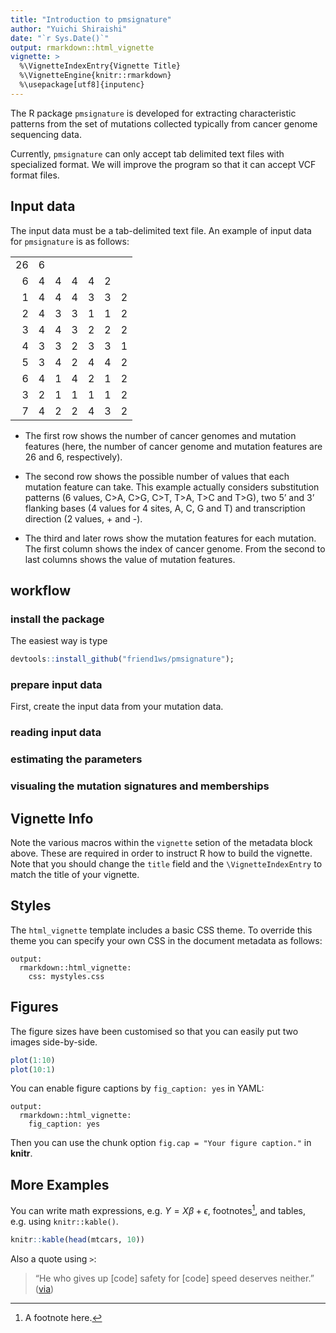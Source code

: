 ```yaml
---
title: "Introduction to pmsignature"
author: "Yuichi Shiraishi"
date: "`r Sys.Date()`"
output: rmarkdown::html_vignette
vignette: >
  %\VignetteIndexEntry{Vignette Title}
  %\VignetteEngine{knitr::rmarkdown}
  %\usepackage[utf8]{inputenc}
---
```


The R package `pmsignature` is developed for extracting characteristic patterns from the set of mutations collected
typically from cancer genome sequencing data.

Currently, `pmsignature` can only accept tab delimited text files with specialized format. 
We will improve the program so that it can accept VCF format files.

## Input data

The input data must be a tab-delimited text file.
An example of input data for `pmsignature` is as follows:

---  --  --  --  --  --  --
 26   6  
  6   4   4   4   4   2   
  1   4   4   4   3   3   2
  2   4   3   3   1   1   2
  3   4   4   3   2   2   2
  4   3   3   2   3   3   1
  5   3   4   2   4   4   2
  6   4   1   4   2   1   2
  3   2   1   1   1   1   2
  7   4   2   2   4   3   2
---  --  --  --  --  --  --

- The first row shows the number of cancer genomes and mutation features
(here, the number of cancer genome and mutation features are 26 and 6, respectively).

- The second row shows the possible number of values that each mutation feature can take.
This example actually considers substitution patterns (6 values, C>A, C>G, C>T, T>A, T>C and T>G),
two 5' and 3' flanking bases (4 values for 4 sites, A, C, G and T) and transcription direction (2 values, + and -).

- The third and later rows show the mutation features for each mutation. The first column shows the index of cancer genome. From the second to last columns shows the value of mutation features.


## workflow

### install the package

The easiest way is type


```r
devtools::install_github("friend1ws/pmsignature");
```

### prepare input data

First, create the input data from your mutation data.

### reading input data

### estimating the parameters

### visualing the mutation signatures and memberships



## Vignette Info

Note the various macros within the `vignette` setion of the metadata block above. These are required in order to instruct R how to build the vignette. Note that you should change the `title` field and the `\VignetteIndexEntry` to match the title of your vignette.

## Styles

The `html_vignette` template includes a basic CSS theme. To override this theme you can specify your own CSS in the document metadata as follows:

    output: 
      rmarkdown::html_vignette:
        css: mystyles.css

## Figures

The figure sizes have been customised so that you can easily put two images side-by-side. 

```r
plot(1:10)
plot(10:1)
```

You can enable figure captions by `fig_caption: yes` in YAML:

    output:
      rmarkdown::html_vignette:
        fig_caption: yes

Then you can use the chunk option `fig.cap = "Your figure caption."` in **knitr**.

## More Examples

You can write math expressions, e.g. $Y = X\beta + \epsilon$, footnotes^[A footnote here.], and tables, e.g. using `knitr::kable()`.

```r
knitr::kable(head(mtcars, 10))
```

Also a quote using `>`:

> "He who gives up [code] safety for [code] speed deserves neither."
([via](https://twitter.com/hadleywickham/status/504368538874703872))
